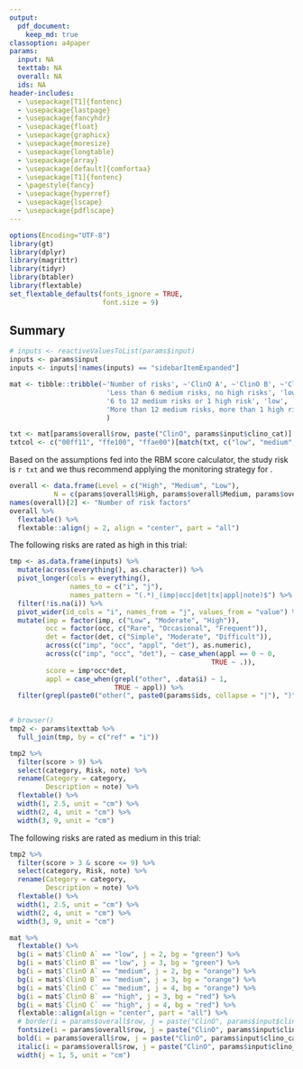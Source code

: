 ```yaml
---
output: 
  pdf_document:
    keep_md: true
classoption: a4paper
params:
  input: NA
  texttab: NA
  overall: NA
  ids: NA
header-includes:
  - \usepackage[T1]{fontenc}
  - \usepackage{lastpage}
  - \usepackage{fancyhdr}
  - \usepackage{float}
  - \usepackage{graphicx}
  - \usepackage{moresize}
  - \usepackage{longtable}
  - \usepackage{array}
  - \usepackage[default]{comfortaa}
  - \usepackage[T1]{fontenc}
  - \pagestyle{fancy}
  - \usepackage{hyperref}
  - \usepackage{lscape}
  - \usepackage{pdflscape}
---
```


```r
options(Encoding="UTF-8")
library(gt)
library(dplyr)
library(magrittr)
library(tidyr)
library(btabler)
library(flextable)
set_flextable_defaults(fonts_ignore = TRUE, 
                       font.size = 9)
```


<!-- Document configuration -->

<!-- path to images -->
<!-- \graphicspath{ {./`r params$dir`} } -->

<!-- table interline -->
\renewcommand{\arraystretch}{1}
\renewcommand{\baselinestretch}{1.5}

<!-- table margins -->
<!-- \setlength{\LTleft}{0pt minus 1000pt} -->
<!-- \setlength{\LTright}{0pt minus 1000pt} -->

<!-- header/footer -->
\fancyhead[R]{Report date: `r Sys.time()`}
\fancyhead[L]{`r params$input$studyname`}
\cfoot[\fancyplain{}{}]{\fancyplain{}{}}
\rfoot{\thepage\ of \pageref{LastPage}}
\lfoot{Produced with \href{https://aghaynes.shinyapps.io/rbmc}{RBMC}}
\thispagestyle{fancy}

<!-- Report content -->

<!-- Title -->
\begin{minipage}{0.75\textwidth}
  \vspace*{1cm}
  \section{\huge{Risk Based Monitoring Score}}
  \vspace*{0.5cm}
  \subsection{Project: `r params$input$studyname`}
  \subsection{Author: `r params$input$au`}
\end{minipage}
\hfill
\begin{minipage}{0.2\textwidth}
  \begin{figure}[H]
    \includegraphics{logo.png}
  \end{figure}
\end{minipage}

## Summary

```r
# inputs <- reactiveValuesToList(params$input)
inputs <- params$input
inputs <- inputs[!names(inputs) == "sidebarItemExpanded"]

mat <- tibble::tribble(~'Number of risks', ~'ClinO A', ~'ClinO B', ~'ClinO C',
                        'Less than 6 medium risks, no high risks', 'low', 'low', 'medium',
                        '6 to 12 medium risks or 1 high risk', 'low', 'medium', 'high',
                        'More than 12 medium risks, more than 1 high risk', 'medium', 'high', 'high'
                        ) 

txt <- mat[params$overall$row, paste("ClinO", params$input$clino_cat)]
txtcol <- c("00ff11", "ffe100", "ffae00")[match(txt, c("low", "medium", "high"))]

```
Based on the assumptions fed into the RBM score calculator, the study risk is `r txt` and we thus recommend applying the monitoring strategy for \textbf{`r paste0("\\textcolor[HTML]{", txtcol, "}{", txt, "}")`-risk trials}. 

```r
overall <- data.frame(Level = c("High", "Medium", "Low"),
           N = c(params$overall$High, params$overall$Medium, params$overall$Low))
names(overall)[2] <- "Number of risk factors"
overall %>% 
  flextable() %>% 
  flextable::align(j = 2, align = "center", part = "all")
```

The following risks are rated as high in this trial:

```r
tmp <- as.data.frame(inputs) %>%
  mutate(across(everything(), as.character)) %>%
  pivot_longer(cols = everything(), 
               names_to = c("i", "j"), 
               names_pattern = "(.*)_(imp|occ|det|tx|appl|note)$") %>%
  filter(!is.na(i)) %>%
  pivot_wider(id_cols = "i", names_from = "j", values_from = "value") %>%
  mutate(imp = factor(imp, c("Low", "Moderate", "High")),
         occ = factor(occ, c("Rare", "Occasional", "Frequent")),
         det = factor(det, c("Simple", "Moderate", "Difficult")),
         across(c("imp", "occ", "appl", "det"), as.numeric),
         across(c("imp", "occ", "det"), ~ case_when(appl == 0 ~ 0,
                                                  TRUE ~ .)),
         score = imp*occ*det,
         appl = case_when(grepl("other", .data$i) ~ 1,
                          TRUE ~ appl)) %>% 
  filter(grepl(paste0("other(", paste0(params$ids, collapse = "|"), ")"), .data$i) | !grepl("other", .data$i))
  

# browser()
tmp2 <- params$texttab %>%
  full_join(tmp, by = c("ref" = "i")) 

tmp2 %>% 
  filter(score > 9) %>% 
  select(category, Risk, note) %>% 
  rename(Category = category,
         Description = note) %>% 
  flextable() %>% 
  width(1, 2.5, unit = "cm") %>% 
  width(2, 4, unit = "cm") %>% 
  width(3, 9, unit = "cm")

```

The following risks are rated as medium in this trial:

```r
tmp2 %>% 
  filter(score > 3 & score <= 9) %>% 
  select(category, Risk, note) %>% 
  rename(Category = category,
         Description = note) %>% 
  flextable() %>% 
  width(1, 2.5, unit = "cm") %>% 
  width(2, 4, unit = "cm") %>% 
  width(3, 9, unit = "cm")
```

\newpage
<!-- Table -->
\vspace{1cm}
\scriptsize

\begin{landscape}

```r


if("tx" %in% names(tmp)) tmp2 <- tmp2 %>% 
  mutate(Risk = case_when(!is.na(Risk) ~ Risk,
                          is.na(Risk) ~ tx))

tmp2 %>%
  mutate(category = case_when(!is.na(category) ~ category,
                              is.na(category) ~ "VII. Other Risks")) %>%
  select(category, Risk, imp, occ, det, score) %>%
  rename(Impact = imp,
         Occurance = occ,
         Detectability = det,
         Score = score,
         Category = category
         ) %>% 
  flextable() %>%
  bg(i = which(tmp2$score < 4), j = "Score", bg = "green") %>%
  bg(i = which(tmp2$score >= 4 & tmp2$score < 10), j = "Score", bg = "orange") %>%
  bg(i = which(tmp2$score > 10), j = "Score", bg = "red") %>% 
  width(1, 2.5, unit = "cm") %>% 
  width(2, 4, unit = "cm") %>% 
  width(3:6, 2, unit = "cm") %>% 
  flextable::align(j = 3:6, align = "center", part = "all")
  

```

```r
if("tx" %in% names(tmp)) tmp2 <- tmp2 %>% 
  mutate(Risk = case_when(!is.na(Risk) ~ Risk,
                          is.na(Risk) ~ tx))

tmp2 %>%
  mutate(category = case_when(!is.na(category) ~ category,
                              is.na(category) ~ "VII. Other Risks")) %>%
  select(category, Risk, note, imp, occ, det, score) %>%
  rename(Impact = imp,
         Occurance = occ,
         Detectability = det,
         Score = score,
         Category = category,
         Note = note
         ) %>% 
  gt() %>% 
  cols_width(Note ~ px(100),
             Risk ~ px(100)) %>% 
  fmt_missing(columns = everything(), rows = everything(), missing_text = "") %>% 
  tab_style(
    style = cell_fill("red"),
    locations = cells_body(
      columns = "Score",
      rows = Score > 9
    ))

```


```r
if("tx" %in% names(tmp)) tmp2 <- tmp2 %>% 
  mutate(Risk = case_when(!is.na(Risk) ~ Risk,
                          is.na(Risk) ~ tx))

tmp2 %>%
  mutate(category = case_when(!is.na(category) ~ category,
                              is.na(category) ~ "VII. Other Risks")) %>%
  mutate(across(c("occ", "det", "imp", "score"), ~ sprintf("%1.0f", .), .names = "{.col}_s"),
         # score_s = case_when(score < 4 & score > 0 ~ paste0("\\cellcolor{green}", score_s),
         #                   score >= 4 & score < 10 ~ paste0("\\cellcolor{orange}", score_s),
         #                   score >= 10 ~ paste0("\\cellcolor{red}", score_s))
         ) %>% 
  rename(Impact = imp_s,
         Occurrence = occ_s,
         Detectability = det_s,
         Score = score_s,
         Category = category,
         Note = note,
         ) %>% 
  select(Category, Risk, Note, Impact, Occurrence, Detectability, Score) %>%
  mutate(
    across(everything(), as.character),
    across(everything(), function(x) case_when(x == "NA" ~ "", TRUE ~ x))) %>% 
  xtable(align = "p{1.1cm}p{3.5cm}p{5cm}p{6cm}cccc", digits = 0) %>% 
  print(tabular.environment = "longtable", include.rownames = FALSE, )
```


\end{landscape}

<!-- \pagebreak -->


```r

mat %>%
  flextable() %>% 
  bg(i = mat$`ClinO A` == "low", j = 2, bg = "green") %>% 
  bg(i = mat$`ClinO B` == "low", j = 3, bg = "green") %>% 
  bg(i = mat$`ClinO A` == "medium", j = 2, bg = "orange") %>% 
  bg(i = mat$`ClinO B` == "medium", j = 3, bg = "orange") %>% 
  bg(i = mat$`ClinO C` == "medium", j = 4, bg = "orange") %>% 
  bg(i = mat$`ClinO B` == "high", j = 3, bg = "red") %>% 
  bg(i = mat$`ClinO C` == "high", j = 4, bg = "red") %>% 
  flextable::align(align = "center", part = "all") %>% 
  # border(i = params$overall$row, j = paste("ClinO", params$input$clino_cat), border = officer::fp_border(width = 5)) %>% 
  fontsize(i = params$overall$row, j = paste("ClinO", params$input$clino_cat), size = 10) %>% 
  bold(i = params$overall$row, j = paste("ClinO", params$input$clino_cat)) %>% 
  italic(i = params$overall$row, j = paste("ClinO", params$input$clino_cat)) %>% 
  width(j = 1, 5, unit = "cm")

```